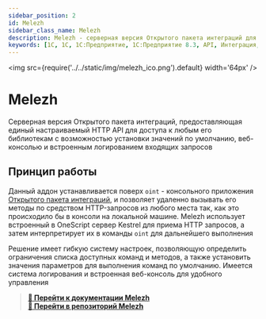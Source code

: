 ```yaml
---
sidebar_position: 2
id: Melezh
sidebar_class_name: Melezh
description: Melezh - серверная версия Открытого пакета интеграций для получения доступа к его библиотекам по HTTP
keywords: [1C, 1С, 1С:Предприятие, 1С:Предприятие 8.3, API, Интеграция, Сервисы, Обмен, OneScript, CLI, gateway, server, proxy]
---
```


<img src={require('../../static/img/melezh_ico.png').default} width='64px' />

# Melezh

Серверная версия Открытого пакета интеграций, предоставляющая единый настраиваемый HTTP API для доступа к любым его библиотекам с возможностью установки значений по умолчанию, веб-консолью и встроенным логированием входящих запросов

## Принцип работы

Данный аддон устанавливается поверх `oint` - консольного приложения [Открытого пакета интеграций](https://github.com/Bayselonarrend/OpenIntegrations), и позволяет удаленно вызывать его методы по средством HTTP-запросов из любого места так, как это происходило бы в консоли на локальной машине. Melezh использует встроенный в OneScript сервер Kestrel для приема HTTP запросов, а затем интерпретирует их в команды `oint` для дальнейшего выполнения

Решение имеет гибкую систему настроек, позволяющую определить ограничения списка доступных команд и методов, а также установить значения параметров для выполнения команд по умолчанию. Имеется система логирования и встроенная веб-консоль для удобного управления


> **[📘 Перейти к документации Melezh](/docs/Addons/Melezh/Overview)** <br/>
> **[🏰 Перейти в репозиторий Melezh](https://github.com/Bayselonarrend/Melezh)**

